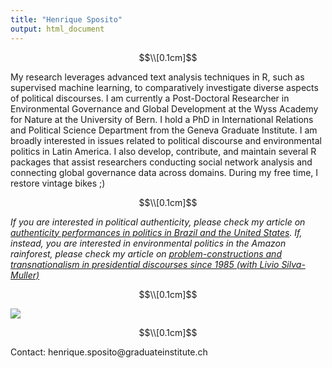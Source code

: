 ```yaml
---
title: "Henrique Sposito"
output: html_document
---
```


<style type="text/css">
h1.title {
  font-size: 40px;
  text-align: center;
}
</style>

$$\\[0.1cm]$$

<p class="text-center"> My research leverages advanced text analysis techniques in R, such as supervised machine learning, to comparatively investigate diverse aspects of political discourses. I am currently a Post-Doctoral Researcher in Environmental Governance and Global Development at the Wyss Academy for Nature at the University of Bern. I hold a PhD in International Relations and Political Science Department from the Geneva Graduate Institute. I am broadly interested in issues related to political discourse and environmental politics in Latin America. I also develop, contribute, and maintain several R packages that assist researchers conducting social network analysis and connecting global governance data across domains. During my free time, I restore vintage bikes ;) </p>

$$\\[0.1cm]$$

<p class="text-center">*If you are interested in political authenticity, please check my article on [authenticity performances in politics in Brazil and the United States](https://journals.sagepub.com/doi/10.1177/00323217241261229). If, instead, you are interested in environmental politics in the Amazon rainforest, please check my article on [problem-constructions and transnationalism in presidential discourses since 1985 (with Livio Silva-Muller)](https://www.tandfonline.com/doi/full/10.1080/09644016.2023.2220639)*</p>

$$\\[0.1cm]$$

<div class="text-center">
  <img src="images/picture.jpg" class="rounded">
</div>

$$\\[0.1cm]$$

<p class="text-center">Contact: henrique.sposito@graduateinstitute.ch</p>
